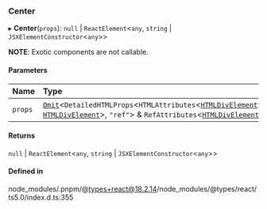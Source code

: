 ### Center

▸ **Center**(`props`): `null` \| `ReactElement`\<`any`, `string` \| `JSXElementConstructor`\<`any`\>\>

**NOTE**: Exotic components are not callable.

#### Parameters

| Name    | Type                                                                                                                                                                                                                                                                                                                                                                                                           |
| :------ | :------------------------------------------------------------------------------------------------------------------------------------------------------------------------------------------------------------------------------------------------------------------------------------------------------------------------------------------------------------------------------------------------------------- |
| `props` | [`Omit`](https://www.typescriptlang.org/docs/handbook/utility-types.html#omittype-keys)\<`DetailedHTMLProps`\<`HTMLAttributes`\<[`HTMLDivElement`](https://developer.mozilla.org/docs/Web/API/HTMLDivElement)\>, [`HTMLDivElement`](https://developer.mozilla.org/docs/Web/API/HTMLDivElement)\>, `"ref"`\> & `RefAttributes`\<[`HTMLDivElement`](https://developer.mozilla.org/docs/Web/API/HTMLDivElement)\> |

#### Returns

`null` \| `ReactElement`\<`any`, `string` \| `JSXElementConstructor`\<`any`\>\>

#### Defined in

node_modules/.pnpm/@types+react@18.2.14/node_modules/@types/react/ts5.0/index.d.ts:355
